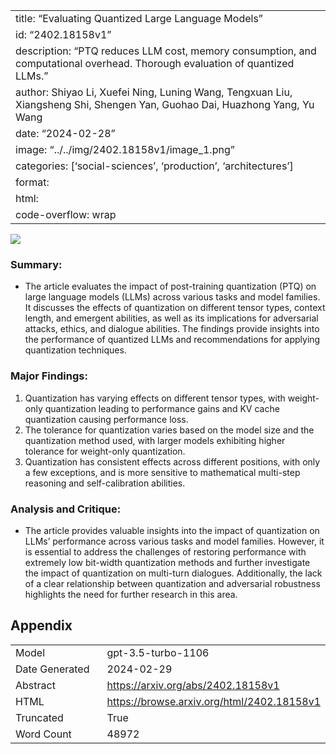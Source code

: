 
---
title: "Evaluating Quantized Large Language Models"
id: "2402.18158v1"
description: "PTQ reduces LLM cost, memory consumption, and computational overhead. Thorough evaluation of quantized LLMs."
author: Shiyao Li, Xuefei Ning, Luning Wang, Tengxuan Liu, Xiangsheng Shi, Shengen Yan, Guohao Dai, Huazhong Yang, Yu Wang
date: "2024-02-28"
image: "../../img/2402.18158v1/image_1.png"
categories: ['social-sciences', 'production', 'architectures']
format:
  html:
    code-overflow: wrap
---

![](../../img/2402.18158v1/image_1.png)

### Summary:
- The article evaluates the impact of post-training quantization (PTQ) on large language models (LLMs) across various tasks and model families. It discusses the effects of quantization on different tensor types, context length, and emergent abilities, as well as its implications for adversarial attacks, ethics, and dialogue abilities. The findings provide insights into the performance of quantized LLMs and recommendations for applying quantization techniques.

### Major Findings:
1. Quantization has varying effects on different tensor types, with weight-only quantization leading to performance gains and KV cache quantization causing performance loss.
2. The tolerance for quantization varies based on the model size and the quantization method used, with larger models exhibiting higher tolerance for weight-only quantization.
3. Quantization has consistent effects across different positions, with only a few exceptions, and is more sensitive to mathematical multi-step reasoning and self-calibration abilities.

### Analysis and Critique:
- The article provides valuable insights into the impact of quantization on LLMs' performance across various tasks and model families. However, it is essential to address the challenges of restoring performance with extremely low bit-width quantization methods and further investigate the impact of quantization on multi-turn dialogues. Additionally, the lack of a clear relationship between quantization and adversarial robustness highlights the need for further research in this area.

## Appendix

|          |          |
|----------|----------|
| Model     | gpt-3.5-turbo-1106       |
| Date Generated     | 2024-02-29       |
| Abstract | [https://arxiv.org/abs/2402.18158v1](https://arxiv.org/abs/2402.18158v1)        |
| HTML     | [https://browse.arxiv.org/html/2402.18158v1](https://browse.arxiv.org/html/2402.18158v1)       |
| Truncated       | True       |
| Word Count       | 48972       |